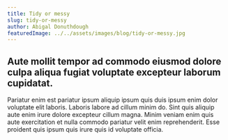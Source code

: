 ```yaml
---
title: Tidy or messy
slug: tidy-or-messy
author: Abigal Donuthdough
featuredImage: ../../assets/images/blog/tidy-or-messy.jpg
---
```


## Aute mollit tempor ad commodo eiusmod dolore culpa aliqua fugiat voluptate excepteur laborum cupidatat.

Pariatur enim est pariatur ipsum aliquip ipsum quis duis ipsum enim dolor voluptate elit laboris. Laboris labore ad cillum minim do. Sint quis aliquip aute enim irure dolore excepteur cillum magna. Minim veniam enim quis aute exercitation et nulla commodo pariatur velit enim reprehenderit. Esse proident quis ipsum quis irure quis id voluptate officia.

